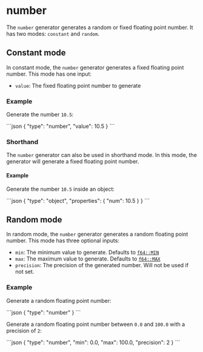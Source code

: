 
# number

The `number` generator generates a random or fixed floating point number.
It has two modes: `constant` and `random`.

## Constant mode

In constant mode, the `number` generator generates a fixed floating point number.
This mode has one input:

- `value`: The fixed floating point number to generate

### Example

Generate the number `10.5`:

<RunCode>
```json
{
  "type": "number",
  "value": 10.5
}
```
</RunCode>

### Shorthand

The `number` generator can also be used in shorthand mode.
In this mode, the generator will generate a fixed floating point number.

#### Example

Generate the number `10.5` inside an object:

<RunCode>
```json
{
  "type": "object",
  "properties": {
    "num": 10.5
  }
}
```
</RunCode>

## Random mode

In random mode, the `number` generator generates a random floating point number.
This mode has three optional inputs:

- `min`: The minimum value to generate. Defaults to [`f64::MIN`](https://doc.rust-lang.org/std/primitive.f64.html#associatedconstant.MIN)
- `max`: The maximum value to generate. Defaults to [`f64::MAX`](https://doc.rust-lang.org/std/primitive.f64.html#associatedconstant.MAX)
- `precision`: The precision of the generated number. Will not be used if not set.

### Example

Generate a random floating point number:

<RunCode>
```json
{
  "type": "number"
}
```
</RunCode>

Generate a random floating point number between `0.0` and `100.0` with a precision of `2`:

<RunCode>
```json
{
  "type": "number",
  "min": 0.0,
  "max": 100.0,
  "precision": 2
}
```
</RunCode>
